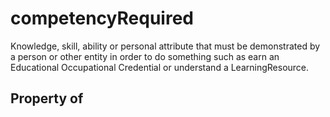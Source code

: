   

# competencyRequired

Knowledge, skill, ability or personal attribute that must be demonstrated by a person or other entity in order to do something such as earn an Educational Occupational Credential or understand a LearningResource.

## Property of



